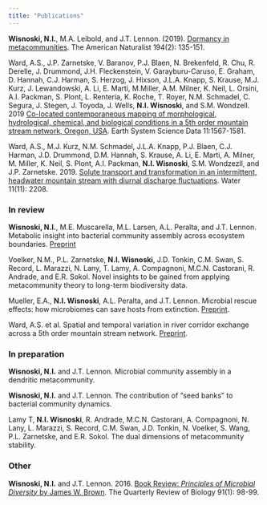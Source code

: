```yaml
---
title: "Publications"
---
```


**Wisnoski, N.I.**, M.A. Leibold, and J.T. Lennon. (2019). [Dormancy in metacommunities](https://doi.org/10.1086/704168). The American Naturalist 194(2): 135-151.

Ward, A.S., J.P. Zarnetske, V. Baranov, P.J. Blaen, N. Brekenfeld, R. Chu, R. Derelle, J. Drummond, J.H. Fleckenstein, V. Garayburu-Caruso, E. Graham, D. Hannah, C.J. Harman, S. Herzog, J. Hixson, J.L.A. Knapp, S. Krause, M.J. Kurz, J. Lewandowski, A. Li, E. Marti, M.Miller, A.M. Milner, K. Neil, L. Orsini, A.I. Packman, S. Plont, L. Renteria, K. Roche, T. Royer, N.M. Schmadel, C. Segura, J. Stegen, J. Toyoda, J. Wells, **N.I. Wisnoski**, and S.M. Wondzell. 2019 [Co-located contemporaneous mapping of morphological, hydrological, chemical, and biological conditions in a 5th order mountain stream network, Oregon, USA](https://doi.org/10.5194/essd-11-1567-2019). Earth System Science Data 11:1567-1581.

Ward, A.S., M.J. Kurz, N.M. Schmadel, J.L.A. Knapp, P.J. Blaen, C.J. Harman, J.D. Drummond, D.M. Hannah, S. Krause, A. Li, E. Marti, A. Milner, M. Miller, K. Neil, S. Plont, A.I. Packman, **N.I. Wisnoski**, S.M. Wondzezll, and J.P. Zarnetske. 2019. [Solute transport and transformation in an intermittent, headwater mountain stream with diurnal discharge fluctuations](https://doi.org/10.3390/w11112208). Water 11(11): 2208.

  
### In review

**Wisnoski, N.I.**, M.E. Muscarella, M.L. Larsen, A.L. Peralta, and J.T. Lennon. Metabolic insight into bacterial community assembly across ecosystem boundaries. [Preprint](https://doi.org/10.1101/758615)

Voelker, N.M., P.L. Zarnetske, **N.I. Wisnoski**, J.D. Tonkin, C.M. Swan, S. Record, L. Marazzi, N. Lany, T. Lamy, A. Compagnoni, M.C.N. Castorani, R. Andrade, and E.R. Sokol. Novel insights to be gained from applying metacommunity theory to long-term biodiversity data.

Mueller, E.A., **N.I. Wisnoski**, A.L. Peralta, and J.T. Lennon. Microbial rescue effects: how microbiomes can save hosts from extinction. [Preprint](https://osf.io/snr49/).

Ward, A.S. et al. Spatial and temporal variation in river corridor exchange across a 5th order mountain stream network. [Preprint](https://doi.org/10.5194/hess-2019-108).

  
  
### In preparation
**Wisnoski, N.I.** and J.T. Lennon. Microbial community assembly in a dendritic metacommunity.

**Wisnoski, N.I.** and J.T. Lennon. The contribution of "seed banks" to bacterial community dynamics.

Lamy T, **N.I. Wisnoski**, R. Andrade, M.C.N. Castorani, A. Compagnoni, N. Lany, L. Marazzi, S. Record, C.M. Swan, J.D. Tonkin, N. Voelker, S. Wang, P.L. Zarnetske, and E.R. Sokol. The dual dimensions of metacommunity stability.



### Other
**Wisnoski, N.I.** and J.T. Lennon. 2016. [Book Review: _Principles of Microbial Diversity_ by James W. Brown](https://doi.org/10.1086/685351). The Quarterly Review of Biology 91(1): 98-99.